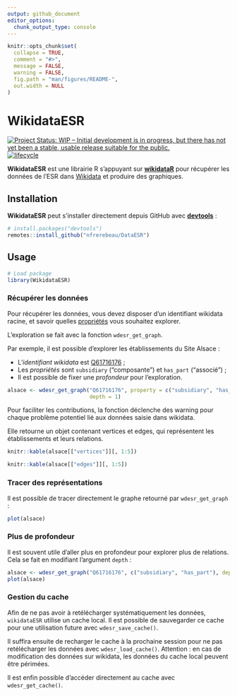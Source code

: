 ```yaml
---
output: github_document
editor_options: 
  chunk_output_type: console
---
```


<!-- README.md is generated from README.Rmd. Please edit that file -->

```r
knitr::opts_chunk$set(
  collapse = TRUE,
  comment = "#>",
  message = FALSE,
  warning = FALSE,
  fig.path = "man/figures/README-",
  out.width = NULL
)
```

# WikidataESR

<!-- badges: start -->
[![Project Status: WIP – Initial development is in progress, but there has not yet been a stable, usable release suitable for the public.](https://www.repostatus.org/badges/latest/wip.svg)](https://www.repostatus.org/#wip)
[![lifecycle](https://img.shields.io/badge/lifecycle-experimental-orange.svg)](https://www.tidyverse.org/lifecycle/#experimental)
<!-- badges: end -->

**WikidataESR** est une librairie R s'appuyant sur [**wikidataR**](https://github.com/Ironholds/WikidataR) pour récupérer les données de l'ESR dans [Wikidata](https://www.wikidata.org) et produire des graphiques.

## Installation

**WikidataESR** peut s'installer directement depuis GitHub avec [**devtools**](https://github.com/r-lib/devtools) :

```r
# install.packages("devtools")
remotes::install_github("nfrerebeau/DataESR")
```

## Usage

```r
# Load package
library(WikidataESR)
```

### Récupérer les données

Pour récupérer les données, vous devez disposer d'un identifiant wikidata racine, et savoir quelles [propriétés](https://github.com/juliengossa/DataESR/tree/master/etablissements.esr#liste-proprietes) vous souhaitez explorer.

L'exploration se fait avec la fonction `wdesr_get_graph`.

Par exemple, il est possible d'explorer les établissements du Site Alsace :

- L'*identifiant wikidata* est [Q61716176](https://www.wikidata.org/wiki/Q61716176) ;
- Les *propriétés* sont `subsidiary` ("composante") et `has_part` ("associé") ;
- Il est possible de fixer une *profondeur* pour l'exploration.

```r
alsace <- wdesr_get_graph("Q61716176", property = c("subsidiary", "has_part"), 
                          depth = 1)
```

Pour faciliter les contributions, la fonction déclenche des warning pour chaque problème potentiel lié aux données saisie dans wikidata.

Elle retourne un objet contenant vertices et edges, qui représentent les établissements et leurs relations.

```r
knitr::kable(alsace[["vertices"]][, 1:5])
```

```r
knitr::kable(alsace[["edges"]][, 1:5])
```

### Tracer des représentations

Il est possible de tracer directement le graphe retourné par `wdesr_get_graph` :

```r
plot(alsace)
```

### Plus de profondeur 

Il est souvent utile d'aller plus en profondeur pour explorer plus de relations. Cela se fait en modifiant l'argument `depth` :

```r
alsace <- wdesr_get_graph("Q61716176", c("subsidiary", "has_part"), depth = 2)
plot(alsace)
```

### Gestion du cache

Afin de ne pas avoir à retélécharger systématiquement les données, `wikidataESR` utilise un cache local. Il est possible de sauvegarder ce cache pour une utilisation future avec `wdesr_save_cache()`.

Il suffira ensuite de recharger le cache à la prochaine session pour ne pas retélécharger les données avec `wdesr_load_cache()`. Attention : en cas de modification des données sur wikidata, les données du cache local peuvent être périmées.

Il est enfin possible d'accéder directement au cache avec `wdesr_get_cache()`.

